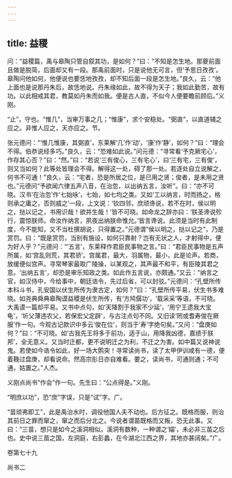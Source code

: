 ```yaml
---
---
---
```

title: 益稷
---







问：“益稷篇，禹与皋陶只管自叙其功，是如何？”曰：“不知是怎生地。那夔前面且做是脱简，后面却又有一段。那禹前面时，只是说他无可言，但‘予思日孜孜’。皋陶问他如何，他便说也要恁地孜孜，却不知后面一段是怎生地。”良久，云：“他上面也是说那丹朱后，故恁地说。丹朱缘如此，故不得为天子；我如此勤苦，故有功。以此相戒其君，教莫如丹朱而如我。便是古人直，不似今人便要瞻前顾后。”义刚。

“止”，守也。“惟几”，当审万事之几；“惟康”，求个安稳处。“弼直”，以直道辅之应之。非惟人应之，天亦应之。节。

张元德问：“‘惟几惟康，其弼直’，东莱解‘几’作‘动’，‘康’作‘静’，如何？”曰：“理会不得。伯恭说经多巧。”良久，云：“恐难如此说。”问元德：“寻常看‘予克厥宅心’，作存其心否？”曰：“然。”曰：“若说‘三有俊心，三有宅心’，曰‘三有宅，三有俊’，则又当如何？此等处皆理会不得。解得这一处，碍了那一处。若逐处自立说解之，何书不可通！”良久，云：“宅者，恐是所居之位，是已用之贤；俊者，是未用之贤也。”元德问“予欲闻六律五声八音，在治忽，以出纳五言，汝听”。曰：“亦不可晓。汉书‘在治忽’作‘七始咏’，七始，如七均之类。又如‘工以纳言，时而扬之，格则承之庸之，否则威之’一段，上文说：‘钦四邻，庶顽谗说，若不在时，侯以明之，挞以记之，书用识哉！欲并生哉！’皆不可晓。如命龙之辞亦曰：‘朕圣谗说殄行，震惊朕师。命汝作纳言，夙夜出纳朕命惟允。’皆言谗说。此须是当时有此制度，今不能知，又不当杜撰胡说，只得置之。”元德谓“侯以明之，挞以记之”，乃是赏罚。曰：“既是赏罚，当别有施设，如何只靠射？岂有无状之人，才射得中，便为好人乎？”元德问：“‘五言’，东莱释作君臣民事物之言。”曰：“君臣民事物是五声所属，如‘宫乱则荒，其君骄’。宫属君，最大，羽属物，最小，此是论声。若商，放缓便似宫声。寻常琴家最取广陵操，以某观之，其声最不和平，有臣陵其君之意。‘出纳五言’，却恐是审乐知政之类。如此作五言说，亦颇通。”又云：“纳言之官，如汉侍中，今给事中，朝廷诰令，先过后省，可以封驳。”元德问：“孔壁所传本科斗书，孔安国以伏生所传为隶古定，如何？”曰：“孔壁所传平易，伏生书多难晓。如尧典舜典皋陶谟益稷是伏生所传，有‘方鸠僝功’，‘载采采’等语，不可晓。大禹谟一篇却平易。又书中点句，如‘天降割于我家不少延’，‘用宁王遗我大宝龟’，‘圻父薄违农父，若保宏父定辟’，与古注点句不同。又旧读‘罔或耆寿俊在厥服’作一句。今观古记款识中多云‘俊在位’，则当于‘寿’字绝句矣。”又问：“盘庚如何？”曰：“不可晓。如‘古我先王将多于前功，适于山，用降我凶德，嘉绩于朕邦’，全无意义。又当时迁都，更不说明迁之为利，不迁之为害。如中篇又说神说鬼。若使如今诰令如此，好一场大鹘突！寻常读尚书，读了太甲伊训咸有一德，便着鞔过盘庚，却看说命。然高宗肜日亦自难看。要之，读尚书，可通则通；不可通，姑置之。”人杰。

义刚点尚书“作会”作一句。先生曰：“公点得是。”义刚。

“明庶以功”，恐“庶”字误，只是“试”字。广。

“苗顽弗即工”，此是禹治水时，调役他国人夫不动也。后方征之。既格而服，则治其前日之罪而窜之，窜之而后分北之。今说者谓苗既格而又叛，恐无此事。又曰：“三苗，想只是如今之溪洞相似。溪洞有数种，一种谓之‘媌’，未必非三苗之后也。史中说三苗之国，左洞庭，右彭蠡，在今湖北江西之界，其地亦甚阔矣。”广。





卷第七十九





尚书二